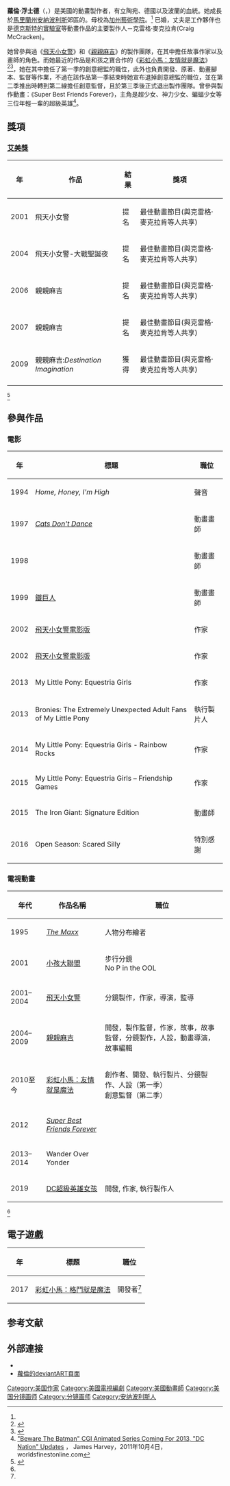 {{Expand English|date=2017年7月}}
{{noteTA
|T=zh-hans:劳伦·浮士德; zh-hant:蘿倫·浮士德;
|G1=Movie
|G2=Cartoon
|G3=MLP
|1=zh-hans:劳伦·浮士德; zh-hant:蘿倫·浮士德;
}}
{{Infobox person
|英文名     = Lauren Faust
|image       = LaurenFaustSPFF.png
|alt         = 
|caption     = 2014年浮士德與《[[Super_Best_Friends_Forever|Super Best Friends Forever]]》玩偶
|birth_date  = {{Birth date and age|1974|7|25}}
|birth_place = {{USA}}[[馬里蘭州|馬里蘭州]][[安納波利斯|安納波利斯]]
|yearsactive = 1994年至今
|alma_mater  = [[加州藝術學院|加州藝術學院]]<ref name="FF">{{Cite web |url=http://fyre-flye.deviantart.com/ |title=存档副本 |accessdate=2012-01-21 |archive-date=2012-09-29 |archive-url=https://www.webcitation.org/6B1suXWKh?url=http://fyre-flye.deviantart.com/ |dead-url=no }}</ref>
|other_names =
|known_for   = 《[[飛天小女警|飛天小女警]]》、《[[親親麻吉|親親麻吉]]》、《[[彩虹小馬：友情就是魔法|彩虹小馬：友情就是魔法]]》
|occupation  = [[動畫師|動畫師]]、[[作家|作家]]
|nationality = [[美國|美國]]
|spouse      = [[Craig_McCracken|克雷格·麥克拉肯]]
}}
'''蘿倫·浮士德'''（{{lang-en|Lauren Faust}}，{{bd|1974年|7月25日}}）是美國的動畫製作者，有立陶宛、德國以及波蘭的血統。她成長於[[馬里蘭州|馬里蘭州]][[安納波利斯|安納波利斯]]郊區的{{link-en|賽凡納區|Severna Park}}。母校為[[加州藝術學院|加州藝術學院]]。<ref name="FF" /> 已婚，丈夫是工作夥伴也是[[德克斯特的實驗室|德克斯特的實驗室]]等動畫作品的主要製作人－克雷格·麥克拉肯(Craig McCracken)。

她曾參與過《[[飛天小女警|飛天小女警]]》和《[[親親麻吉|親親麻吉]]》的製作團隊，在其中擔任故事作家以及畫師的角色。而她最近的作品是和孩之寶合作的《[[彩虹小馬：友情就是魔法|彩虹小馬：友情就是魔法]]》<ref>{{Cite web |url=http://www.hubworld.com/my-little-pony/shows/friendship-is-magic |title=IMDb:My Little Pony:Friendship Is Magic |access-date=2012-01-21 |archive-date=2011-06-12 |archive-url=https://web.archive.org/web/20110612004637/http://www.hubworld.com/my-little-pony/shows/friendship-is-magic/ |dead-url=yes }}</ref><ref name="IMDb">{{Cite web |url=http://www.imdb.com/name/nm0269260/ |title=IMDb:LaurenFaust |access-date=2012-01-21 |archive-date=2021-04-21 |archive-url=https://web.archive.org/web/20210421221649/http://www.imdb.com/name/nm0269260/ |dead-url=no }}</ref>，她在其中擔任了第一季的創意總監的職位，此外也負責開發、原著、動畫腳本、監督等作業，不過在該作品第一季結束時她宣布退掉創意總監的職位，並在第二季推出時轉到第二線擔任創意監督，且於第三季後正式退出製作團隊。曾參與製作動畫：《Super Best Friends Forever》，主角是超少女、神力少女、蝙蝠少女等三位年輕一輩的超級英雄<ref>[http://www.worldsfinestonline.com/news.php/news.php?action=fullnews&id=1139 "Beware The Batman" CGI Animated Series Coming For 2013, "DC Nation" Updates] {{Wayback|url=http://www.worldsfinestonline.com/news.php/news.php?action=fullnews&id=1139 |date=20120111060843 }}， James Harvey，2011年10月4日，worldsfinestonline.com</ref>。

==獎項==
===[[艾美獎|艾美獎]]===
{| class="wikitable"
|- style="background:#b0c4de; text-align:center;"
! 年
! 作品
! 結果
! 獎項
|-
| 2001
| 飛天小女警
| 提名
| 最佳動畫節目(與克雷格·麥克拉肯等人共享)
|-
| 2004
| 飛天小女警-大戰聖誕夜
| 提名
| 最佳動畫節目(與克雷格·麥克拉肯等人共享)
|-
| 2006
| 親親麻吉
| 提名
| 最佳動畫節目(與克雷格·麥克拉肯等人共享)
|-
| 2007
| 親親麻吉
| 提名
| 最佳動畫節目(與克雷格·麥克拉肯等人共享)
|-
| 2009
| 親親麻吉:'' Destination Imagination ''
| 獲得
| 最佳動畫節目(與克雷格·麥克拉肯等人共享)
|-

|}
<ref>{{Cite web |url=http://www.imdb.com/name/nm0269260/awards |title=IMDb:Awards for Lauren Faust |access-date=2012-01-21 |archive-date=2017-03-13 |archive-url=https://web.archive.org/web/20170313052016/http://www.imdb.com/name/nm0269260/awards |dead-url=no }}</ref>

==參與作品==
===電影===
{| class="wikitable"
|- style="background:#b0c4de; text-align:center;"
! 年
! 標題
! 職位
|-
| 1994
| ''Home, Honey, I'm High''
| 聲音
|-
| 1997
| ''[[Cats_Don't_Dance|Cats Don't Dance]]''
| 動畫畫師
|-
| 1998
|{{link-en|魔劍奇兵|Quest for Camelot}} 
| 動畫畫師
|-
| 1999
| [[鐵巨人|鐵巨人]]
| 動畫畫師
|-
| 2002
| [[飛天小女警|飛天小女警電影版]]
| 作家
|-
| 2002
| [[飛天小女警|飛天小女警電影版]]
| 作家
|-
| 2013
| My Little Pony: Equestria Girls
| 作家
|-
| 2013
| Bronies: The Extremely Unexpected Adult Fans of My Little Pony
| 執行製片人
|-
| 2014
| My Little Pony: Equestria Girls - Rainbow Rocks
| 作家
|-
| 2015
| My Little Pony: Equestria Girls – Friendship Games
| 作家
|-
| 2015
| The Iron Giant: Signature Edition
| 動畫師
|-
| 2016
| Open Season: Scared Silly
| 特別感謝
|}

===電視動畫===
{| class="wikitable"
|- style="background:#b0c4de; text-align:center;"
! 年代
! 作品名稱
! 職位
|-
| 1995
| ''[[The_Maxx|The Maxx]]''
| 人物分布繪者
|-
| 2001
| [[小孩大聯盟|小孩大聯盟]]
| 步行分鏡<br >No P in the OOL
|-
| 2001–2004
| [[飛天小女警|飛天小女警]]
| 分鏡製作，作家，導演，監導
|-
| 2004–2009
| [[親親麻吉|親親麻吉]]
| 開發，製作監督，作家，故事，故事監督，分鏡製作，人設，動畫導演，故事編輯
|-
| 2010至今
|[[彩虹小馬：友情就是魔法|彩虹小馬：友情就是魔法]]
| 創作者、開發、執行製片、分鏡製作、人設（第一季）<br>創意監督（第二季）
|-
| 2012
| ''[[Super_Best_Friends_Forever|Super Best Friends Forever]]''
|
|-
| 2013–2014
| Wander Over Yonder
| 
|-
|2019
|[[DC超級英雄女孩_(電視動畫)|DC超級英雄女孩]]
|開發, 作家, 執行製作人
|}
<ref name="IMDb" />

==電子遊戲==
{| class="wikitable"
|- style="background:#b0c4de; text-align:center;"
! 年
! 標題
! 職位
|-
| 2017
| [[彩虹小馬：格鬥就是魔法|彩虹小馬：格鬥就是魔法]]
| 開發者<ref name="IMDb" />

|}

==参考文献==
<div class="references-small">
{{reflist|30em}}
</div>

==外部連接==
{{commons category|Lauren Faust}}
* {{IMDb name|0269260}}
* [http://fyre-flye.deviantart.com 蘿倫的deviantART頁面]{{WebCite|url=https://www.webcitation.org/6B1suXWKh?url=http://fyre-flye.deviantart.com/ |date=20120929022501 |dateformat=iso }}

{{Authority control}}

{{DEFAULTSORT:Faust, Lauren}}
[[Category:美国作家|Category:美国作家]]
[[Category:美國電視編劇|Category:美國電視編劇]]
[[Category:美國動畫師|Category:美國動畫師]]
[[Category:美国分镜画师|Category:美国分镜画师]]
[[Category:分镜画师|Category:分镜画师]]
[[Category:安纳波利斯人|Category:安纳波利斯人]]